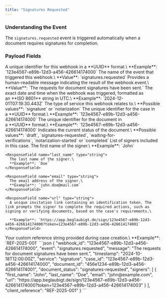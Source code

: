 ```yaml
---
title: "Signatures Requested"
---
```


### Understanding the Event

The `signatures.requested` event is triggered automatically when a document requires signatures for completion.

### Payload Fields

<ResponseField name="webhook_id" type="string">
  A unique identifier for this webhook in a **UUID** format.\
  **Example**: `123e4567-e89b-12d3-a456-426614174000`
</ResponseField>

<ResponseField name="event" type="string">
  The name of the event that triggered this webhook.\
  **Value**: `signatures.requested`
</ResponseField>

<ResponseField name="message" type="string">
  Provides a human-readable message indicating the result of the webhook event.\
  **Value**: `The requests for document signatures have been sent.`
</ResponseField>

<ResponseField name="timestamp" type="string">
  The exact date and time when the webhook was triggered, formatted as an **ISO 8601** string in UTC.\
  **Example**: `2024-12-01T07:19:30.443Z`
</ResponseField>

<ResponseField name="service" type="string">
  The type of service this webhook relates to.\
  **Possible values**: `signature` or `notarization`
</ResponseField>

<ResponseField name="case_id" type="string">
  The unique identifier for the case in a **UUID** format.\
  **Example**: `123e4567-e89b-12d3-a456-426614174000`
</ResponseField>

<ResponseField name="document_id" type="string">
  The unique identifier for the document in a **UUID** format.\
  **Example**: `123e4567-e89b-12d3-a456-426614174000`
</ResponseField>

<ResponseField name="document_status" type="string">
  Indicates the current status of the document.\
  **Possible values**: `draft`, `signatures-requested`, `waiting-for-verifications`, `notarization-started` or `completed`
</ResponseField>

<ResponseField name="signers" type="array">
  List of signers included in this case.

  <Expandable title="Signers Response Object">
    <ResponseField name="first_name" type="string">
      The first name of the signer.\
      **Example**: `John`
    </ResponseField>

    <ResponseField name="last_name" type="string">
      The last name of the signer.\
      **Example**: `Doe`
    </ResponseField>

    <ResponseField name="email" type="string">
      The email address of the signer.\
      **Example**: `john.doe@mail.com`
    </ResponseField>

    <ResponseField name="url" type="string">
      A unique invitation link containing an identification token. The link prompts the signer to complete the required actions, such as signing or verifying documents, based on the case's requirements.\

      **Example**: `https://app.beglaubigt.de/sign/123e4567-e89b-12d3-a456-426614174000?token=123e4567-e89b-12d3-a456-426614174001`
    </ResponseField>
  </Expandable>
</ResponseField>

<ResponseField name="client_reference" type="string">
  Your custom reference string provided during case creation.\
  **Example**: `REF-2025-001`
</ResponseField>

<ResponseExample>
```json
{
  "webhook_id": "123e4567-e89b-12d3-a456-426614174000",
  "event": "signatures.requested",
  "message": "The requests for document signatures have been sent.",
  "timestamp": "2024-10-18T12:00:00Z",
  "service": "signature",
  "case_id": "123e4567-e89b-12d3-a456-426614174000",
  "document_id": "456e1234-e89b-12d3-a456-426614174001",
  "document_status": "signatures-requested",
  "signers": [
    {
      "first_name": "John",
      "last_name": "Doe",
      "email": "john@example.com",
      "url": "https://app.beglaubigt.de/sign/123e4567-e89b-12d3-a456-426614174000?token=123e4567-e89b-12d3-a456-426614174003"
    }
  ],
  "client_reference": "REF-2025-001"
}
```
</ResponseExample>
